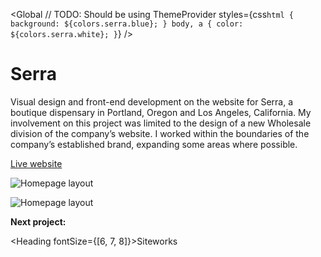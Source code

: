 
<SEO title="Serra Wholesale" />

<Global
  // TODO: Should be using ThemeProvider
  styles={css`
    html {
      background: ${colors.serra.blue};
    }
    body,
    a {
      color: ${colors.serra.white};
    }
  `}
/>

<Container text>


# Serra

Visual design and front-end development on the website for Serra, a boutique dispensary in Portland, Oregon and Los Angeles, California. My involvement on this project was limited to the design of a new Wholesale division of the company&rsquo;s website. I worked within the boundaries of the company&rsquo;s established brand, expanding some areas where possible.

[Live website](https://shopserra.com/wholesale)

</Container>


<Container grid width={sizes.xlarge}>


![Homepage layout](../../images/serra/wholesale-page-1.jpg)

![Homepage layout](../../images/serra/wholesale-page-2.jpg)

</Container>


<!-- /// NEXT PROJECT \\\ -->

<Container text>


**Next project:**

<Link to='/project/siteworks'>


<Heading fontSize={[6, 7, 8]}>Siteworks</Heading>

</Link>


</Container>

